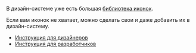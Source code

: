 В дизайн-системе уже есть большая [библиотека иконок](##LIBS.LIB.STAND/lib:icons/stand:icons-icon-stable).

Если вам иконок не хватает, можно сделать свои и даже добавить их в дизайн-систему.

- [Инструкция для дизайнеров](##LIBS.LIB.STAND.TAB/lib:icons/stand:docs-addicons/tab:design)
- [Инструкция для разработчиков](##LIBS.LIB.STAND.TAB/lib:icons/stand:docs-addicons/tab:dev)
